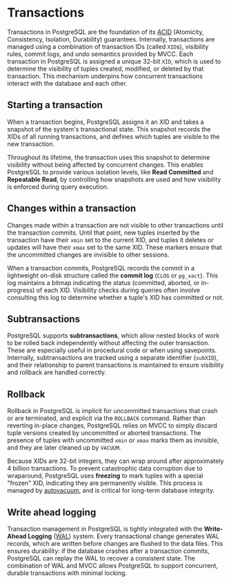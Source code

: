 # Transactions

Transactions in PostgreSQL are the foundation of its [ACID](/concept/acid) (Atomicity, Consistency, Isolation, Durability) guarantees. Internally, transactions are managed using a combination of transaction IDs (called `XID`s), visibility rules, commit logs, and undo semantics provided by MVCC. Each transaction in PostgreSQL is assigned a unique 32-bit `XID`, which is used to determine the visibility of tuples created, modified, or deleted by that transaction. This mechanism underpins how concurrent transactions interact with the database and each other.

## Starting a transaction

When a transaction begins, PostgreSQL assigns it an XID and takes a snapshot of the system's transactional state. This snapshot records the XIDs of all running transactions, and defines which tuples are visible to the new transaction. 

Throughout its lifetime, the transaction uses this snapshot to determine visibility without being affected by concurrent changes. This enables PostgreSQL to provide various isolation levels, like **Read Committed** and **Repeatable Read**, by controlling how snapshots are used and how visibility is enforced during query execution.

## Changes within a transaction

Changes made within a transaction are not visible to other transactions until the transaction commits. Until that point, new tuples inserted by the transaction have their `xmin` set to the current XID, and tuples it deletes or updates will have their `xmax` set to the same XID. These markers ensure that the uncommitted changes are invisible to other sessions. 

When a transaction commits, PostgreSQL records the commit in a lightweight on-disk structure called the **commit log** (`CLOG` or `pg_xact`). This log maintains a bitmap indicating the status (committed, aborted, or in-progress) of each XID. Visibility checks during queries often involve consulting this log to determine whether a tuple's XID has committed or not.

## Subtransactions

PostgreSQL supports **subtransactions**, which allow nested blocks of work to be rolled back independently without affecting the outer transaction. These are especially useful in procedural code or when using savepoints. Internally, subtransactions are tracked using a separate identifier (`subXID`), and their relationship to parent transactions is maintained to ensure visibility and rollback are handled correctly.

## Rollback

Rollback in PostgreSQL is implicit for uncommitted transactions that crash or are terminated, and explicit via the `ROLLBACK` command. Rather than reverting in-place changes, PostgreSQL relies on MVCC to simply discard tuple versions created by uncommitted or aborted transactions. The presence of tuples with uncommitted `xmin` or `xmax` marks them as invisible, and they are later cleaned up by `VACUUM`.

Because XIDs are 32-bit integers, they can wrap around after approximately 4 billion transactions. To prevent catastrophic data corruption due to wraparound, PostgreSQL uses **freezing** to mark tuples with a special "frozen" XID, indicating they are permanently visible. This process is managed by [autovacuum](/database/postgres/vacuuming), and is critical for long-term database integrity.

## Write ahead logging

Transaction management in PostgreSQL is tightly integrated with the **Write-Ahead Logging** ([WAL](/database/postgres/wal)) system. Every transactional change generates WAL records, which are written before changes are flushed to the data files. This ensures durability: if the database crashes after a transaction commits, PostgreSQL can replay the WAL to recover a consistent state. The combination of WAL and MVCC allows PostgreSQL to support concurrent, durable transactions with minimal locking.